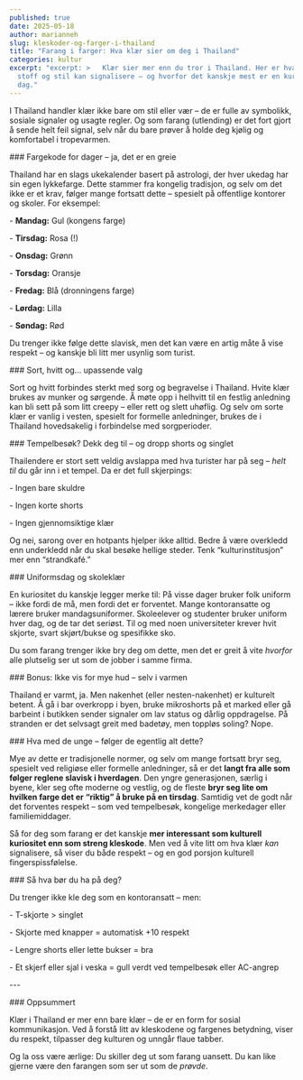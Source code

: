 ```yaml
---
published: true
date: 2025-05-18
author: marianneh
slug: kleskoder-og-farger-i-thailand
title: "Farang i farger: Hva klær sier om deg i Thailand"
categories: kultur
excerpt: "excerpt: >   Klær sier mer enn du tror i Thailand. Her er hva farger,
  stoff og stil kan signalisere – og hvorfor det kanskje mest er en kuriositet i
  dag."
---
```

I Thailand handler klær ikke bare om stil eller vær – de er fulle av symbolikk, sosiale signaler og usagte regler. Og som farang (utlending) er det fort gjort å sende helt feil signal, selv når du bare prøver å holde deg kjølig og komfortabel i tropevarmen.

\### Fargekode for dager – ja, det er en greie

Thailand har en slags ukekalender basert på astrologi, der hver ukedag har sin egen lykkefarge. Dette stammer fra kongelig tradisjon, og selv om det ikke er et krav, følger mange fortsatt dette – spesielt på offentlige kontorer og skoler. For eksempel:

\- **Mandag:** Gul (kongens farge)

\- **Tirsdag:** Rosa (!)

\- **Onsdag:** Grønn

\- **Torsdag:** Oransje

\- **Fredag:** Blå (dronningens farge)

\- **Lørdag:** Lilla

\- **Søndag:** Rød

Du trenger ikke følge dette slavisk, men det kan være en artig måte å vise respekt – og kanskje bli litt mer usynlig som turist.

\### Sort, hvitt og... upassende valg

Sort og hvitt forbindes sterkt med sorg og begravelse i Thailand. Hvite klær brukes av munker og sørgende. Å møte opp i helhvitt til en festlig anledning kan bli sett på som litt creepy – eller rett og slett uhøflig. Og selv om sorte klær er vanlig i vesten, spesielt for formelle anledninger, brukes de i Thailand hovedsakelig i forbindelse med sorgperioder.

\### Tempelbesøk? Dekk deg til – og dropp shorts og singlet

Thailendere er stort sett veldig avslappa med hva turister har på seg – _helt til_ du går inn i et tempel. Da er det full skjerpings:

\- Ingen bare skuldre

\- Ingen korte shorts

\- Ingen gjennomsiktige klær

Og nei, sarong over en hotpants hjelper ikke alltid. Bedre å være overkledd enn underkledd når du skal besøke hellige steder. Tenk “kulturinstitusjon” mer enn “strandkafé.”

\### Uniformsdag og skoleklær

En kuriositet du kanskje legger merke til: På visse dager bruker folk uniform – ikke fordi de må, men fordi det er forventet. Mange kontoransatte og lærere bruker mandagsuniformer. Skoleelever og studenter bruker uniform hver dag, og de tar det seriøst. Til og med noen universiteter krever hvit skjorte, svart skjørt/bukse og spesifikke sko.

Du som farang trenger ikke bry deg om dette, men det er greit å vite _hvorfor_ alle plutselig ser ut som de jobber i samme firma.

\### Bonus: Ikke vis for mye hud – selv i varmen

Thailand er varmt, ja. Men nakenhet (eller nesten-nakenhet) er kulturelt betent. Å gå i bar overkropp i byen, bruke mikroshorts på et marked eller gå barbeint i butikken sender signaler om lav status og dårlig oppdragelse. På stranden er det selvsagt greit med badetøy, men toppløs soling? Nope.

\### Hva med de unge – følger de egentlig alt dette?

Mye av dette er tradisjonelle normer, og selv om mange fortsatt bryr seg, spesielt ved religiøse eller formelle anledninger, så er det **langt fra alle som følger reglene slavisk i hverdagen**. Den yngre generasjonen, særlig i byene, kler seg ofte moderne og vestlig, og de fleste **bryr seg lite om hvilken farge det er “riktig” å bruke på en tirsdag**. Samtidig vet de godt når det forventes respekt – som ved tempelbesøk, kongelige merkedager eller familiemiddager.

Så for deg som farang er det kanskje **mer interessant som kulturell kuriositet enn som streng kleskode**. Men ved å vite litt om hva klær _kan_ signalisere, så viser du både respekt – og en god porsjon kulturell fingerspissfølelse.

\### Så hva bør du ha på deg?

Du trenger ikke kle deg som en kontoransatt – men:

\- T-skjorte > singlet

\- Skjorte med knapper = automatisk +10 respekt

\- Lengre shorts eller lette bukser = bra

\- Et skjerf eller sjal i veska = gull verdt ved tempelbesøk eller AC-angrep

\---

\### Oppsummert

Klær i Thailand er mer enn bare klær – de er en form for sosial kommunikasjon. Ved å forstå litt av kleskodene og fargenes betydning, viser du respekt, tilpasser deg kulturen og unngår flaue tabber.

Og la oss være ærlige: Du skiller deg ut som farang uansett. Du kan like gjerne være den farangen som ser ut som de _prøvde_.